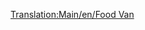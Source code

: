 [[Translation:Main/en/Food Van]]{{en/-}}{{Template:Wagon/Fr
|Nom=Wagon de nourriture
|Coût=1 119£ (2 238$)
|Poids=22 / 47 t
|Image=[[File:en/Foodvan.png]]
|Capacité=25 tonnes de nourriture
|MonoCoût="
|MonoPoids=22 / 52 t
|MonoCapacité=30 tonnes de nourriture
|MagCoût="
|MagPoids=22 / 54 t
|MagCapacité=32 tonnes de nourriture
|Description=Ce wagon transporte la nourriture des usines agroalimentaires aux villes. Il n'est accessible que sous les climats [[Main/en/Climat/Fr#Subtropical|tropical]] et [[Main/en/Climat/Fr#Subarctique|subarctique]].
}}